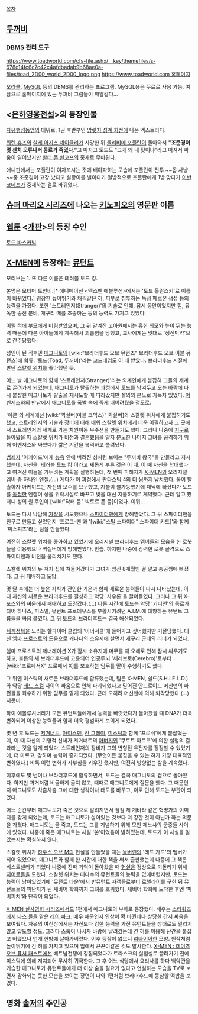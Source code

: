 [[목차]]
== [[두꺼비]] ==
=== [[DBMS]] 관리 도구 ===
https://www.toadworld.com/cfs-file.ashx/__key/themefiles/s-678c14fc6c7c42c4afdbadab9b68ae0a-files/toad_2D00_world_2D00_logo.png
[[https://www.toadworld.com 홈페이지]]

[[오라클]], [[MySQL]] 등의 DBMS를 관리하는 프로그램. MySQL용은 무료로 사용 가능.
여담으로 홈페이지에 있는 두꺼비 그림들이 깨알같다...

== <[[은하영웅전설]]>의 등장인물 ==
[[자유행성동맹]]의 대위로, 1권 후반부인 [[암릿처 성계 회전]]에 나온 엑스트라다.

[[워렌 휴즈]]와 [[살레 아지스 셰이클리]]가 사망한 뒤 [[올리비에 포플란]]이 돌아와서 '''"조준경이 몆 센치 오류나서 동료가 죽었다."'''고 따지고 토드도 "그게 왜 내 탓이냐"라고 따져서 싸움이 일어났지만 [[발터 폰 쇤코프]]의 중재로 무마된다.

애니판에서는 포플란이 여자꼬시는 것에 배아파하는 모습에 포플란이 전투 ~~몹 사냥~~중 조준경이 고장 났다고 실랑이를 벌이다가 일방적으로 포플란에게 1방 맞다가 [[이반 코네프]]가 중재하는 걸로 바뀌었다.

== [[슈퍼 마리오 시리즈]]에 나오는 [[키노피오]]의 영문판 이름 ==

== [[웹툰]] <[[개판]]>의 등장 수인 ==
[[토드 바스커빌]]

== [[X-MEN]]에 등장하는 [[뮤턴트]] ==
모티브는 1. 또 다른 이름은 테러블 토드 킹.

본명은 모티머 토인비.[* 애니메이션 <엑스멘 에볼루션>에서는 '토드 톨란스키'로 이름이 바뀌었다.] 굉장한 높이뛰기와 채찍같은 혀, 피부로 침투하는 독성 페로몬 생성 등의 능력을 가졌다. 또한 '스트레인저(Stranger)'의 기술로 인해, 잠시 동안이었지만 힘, 유독한 송진 분비, 개구리 떼를 조종하는 등의 능력도 가지고 있었다.

어릴 적에 부모에게 버림받았으며, 그 뒤 맡겨진 고아원에서는 흉한 외모와 높이 뛰는 능력 때문에 다른 아이들에게 계속해서 괴롭힘을 당했고, 교사에게는 멋대로 '정신박약'으로 간주당했다.

성인이 된 직후엔 [[매그니토]]의 [wiki:"브라더후드 오브 뮤턴츠" 브라더후드 오브 이블 뮤턴츠]에 합류. '토드(Toad, 두꺼비)'라는 코드네임도 이 때 받았다. 브라더후드 시절에 만난 [[스칼렛 위치]]를 좋아했던 듯.

어느 날 매그니토와 함께 '스트레인저(Stranger)'라는 외계인에게 붙잡혀 그들의 세계로 끌려가게 되었는데, 매그니토가 탈출하는 과정에서 토드를 남겨두고 오는 바람에 다시 붙잡힌 매그니토가 탈출을 재시도할 때 따라갔지만 살의와 분노로 가득차 있었다. [[어벤저스]]와의 만남에서 매그니토를 폭발 속에 죽게 내버려뒀을 정도로.

'아콘'의 세계에선 [wiki:"퀵실버(마블 코믹스)" 퀵실버]와 스칼렛 위치에게 붙잡히기도 했고, 스트레인저의 기술과 장비에 대해 배워 스칼렛 위치에게 더욱 어필하고자 그 곳에서 스트레인저의 세계로 가는 차원이동 우주선을 만들기도 했다. 그러나 나중에 [[지구]]로 돌아왔을 때 스칼렛 위치가 비전과 결혼했음을 알자 분노한 나머지 그녀를 공격하기 위해 어벤저스와 싸웠다가 짧은 기간을 복역하고 풀려났다.

[[범죄자]] '아케이드'에게 [[뉴욕]] 안에 버려진 성처럼 보이는 "두꺼비 왕국"을 만들라고 지시했는데, 자신을 '테러블 토드 킹'이라고 새롭게 부른 것은 이 때. 이 때 자신을 학대했다고 여겨진 이들을 가두려는 계획을 실행하는데, 첫 번째 피해자가 [[X-MEN]]의 오리지널 멤버 중 하나인 [[엔젤]].(...) 게다가 이 과정에서 [[판타스틱 4]]의 [[더 씽]]까지 납치했다. 둘이 탈출하자 아케이드는 자신의 보수를 요구했고, 지불이 불가능했기에 패닉에 빠졌다가 토드를 [[동정]]한 엔젤이 성을 위락시설로 바꾸고 빚을 대신 지불하기로 계약했다. 근데 알고 봤더니 성의 원 주인이 [wiki:"닥터 둠" 빅토르 폰 둠]이었다. 이뭐...

토드는 다시 낙담해 [[자살]]을 시도했으나 [[스파이더맨]]에게 방해받았다. 그 뒤 스파이더맨을 친구로 만들고 싶었던지 '프로그-맨'과 '[wiki:"스틸 스파이더" 스파이더 키드]'와 함께 '미스피츠'라는 팀을 만들었다.

여전히 스칼렛 위치를 좋아하고 있었기에 오리지널 브라더후드 멤버들의 모습을 한 로봇들을 이용했으나 퀵실버에게 방해받았다. 안습. 하지만 나중에 강력한 로봇 골격으로 스파이더맨과 비전을 물리치기도 했다.

스칼렛 위치의 뉴 저지 집에 쳐들어갔다가 그녀가 임신 8개월인 걸 알고 충공깽에 빠졌다. 그 뒤 패배하고 도망.

몇 달 후에는 더 높은 지식과 잔인한 기운과 함께 새로운 능력들이 다시 나타났는데, 이 때 자신의 새로운 브라더후드를 결성하고 악당 '사우론'을 끌어들였다. 그러나 그 뒤 X-포스와의 싸움에서 패배하고 도망갔다.(...) 다른 시간에 토드는 악당 '기디언'의 동료가 되어 하니스, 피스밀, 뮤턴트 프로테우스를 부활시키려던 A.I.M.에 대항하는 뮤턴트 그룹들을 싸움 붙였다. 그 뒤 토드의 브라더후드는 결국 해산되었다.

[[세계정복]]을 노리는 헬파이어 클럽의 '이너서클'에 들어가고 싶어했지만 거절당했다. 대신 [[엠마 프로스트]]의 도움으로 캐나다의 소유지에 살면서 개구리 군대의 리더가 되었다.

엠마 프로스트의 제너레이션 X가 잠시 소유지에 머무를 때 오해로 인해 잠시 싸우기도 하고, 블롭의 새 브라더후드에 고용되어 인공두뇌 '세레브로(Cerebro)'로부터 [wiki:"프로페서X" 프로페서 X]를 보호하는 임무를 맡아 수행하기도 했다.

그 뒤엔 미스틱의 새로운 브라더후드에 합류했는데, 팀은 X-MEN, 쉴드(S.H.I.E.L.D.)와 악당 [[레드 스컬]] 사이의 싸움으로 인해 파괴되었다고 믿어진 안드로이드 머신맨의 파편들을 회수하기 위한 임무를 맡게 되었다. 근데 오히려 머신맨에 의해 퇴각당했다.(...) 지못미.

하이 에볼루셔너리가 모든 뮤턴트들에게서 능력을 빼앗았다가 돌아왔을 때 DNA가 더욱 변화되어 이상한 능력들과 함께 더욱 평범하게 보이게 되었다.

몇 년 후 토드는 [[저거너트]], [[아이스맨]], [[진 그레이]], [[미스틱]]과 함께 '프로쉬'에게 붙잡혔는데, 이 때 자신의 기형적 신체가 저거너트의 [[아버지]]인 '쿠르트 마르코'에 의한 실험의 결과라는 것을 알게 되었다. 스트레인저의 장비가 그의 변형된 유전자를 정정할 수 있었기에, 더 마르고, 강하며 능력이 증가되었다. (무엇이든 붙잡을 수 있는 혀가 가장 대표적인 변화였다.) 비록 이런 변화가 자부심을 키우긴 했지만, 여전히 방향없는 삶을 계속했다.

이후에도 몇 번이나 브라더후드에 합류하면서, 토드는 결국 매그니토의 곁으로 돌아왔다. 하지만 과거처럼 비굴하게 굴지 않고, 때때로 매그니토에게 질문을 했다. 그 때문인지 매그니토도 차츰차츰 그에 대한 생각이나 태도를 바꾸고, 이로 인해 토드는 부관이 되었다.

어느 순간부터 매그니토가 죽은 것으로 알려지면서 점점 체 게바라 같은 혁명가의 이미지를 갖게 되었는데, 토드는 매그니토가 살아있는 것보다 더 강한 것이 아닌가 하는 의문을 가졌다. 매그니토는 곧 죽고, 토드는 그를 기념하기 위해 모인 제노샤의 군중들 사이에 있었다. 나중에 죽은 매그니토는 사실 '쏜'이었음이 밝혀졌는데, 토드가 이 사실을 알았는지는 확실하지 않다.

스칼렛 위치가 [[하우스 오브 M]]의 현실을 만들었을 때는 [[울버린]]의 '레드 가드'의 멤버가 되어 있었으며, 매그니토와 함께 한 시간에 대한 책을 써서 출판했는데 나중에 그 책은 베스트셀러가 되었다.나중에 진짜 기억이 돌아왔을 때 [[현실]]을 정상으로 되돌리기 위해 [[히어로]]들을 도왔다. 스칼렛 위치는 대다수의 뮤턴트들의 능력을 없애버렸지만, 토드는 능력이 남아있었기에 '뮤턴트 타운'에서 반뮤턴트 자객들로부터 로렐라이를 구한 뒤 뮤턴트들의 피난처가 된 새비어 학회까지 그녀를 호위했다. 새비어 학회에 도착한 후엔 '피버피치'와 단짝이 되었다.

[[X-MEN 실사영화 시리즈]]에서도 1편에서 매그니토의 부하로 등장했다. 배우는 [[스타워즈]]에서 [[다스 몰]]을 맡은 [[레이 파크]]. 배우 때문인지 인상이 확 바뀐데다 상당한 간지 싸움을 보여줬다. 자유의 여신상에서는 자신보다 강한 능력을 가진 뮤턴트들을 상대로도 밀리지않고 압도할 정도. 그러다 스톰이 나서자 바람에 날려갔는데 긴 혀를 이용해 난간을 붙잡고 버텼으나 번개 한방에 날아가버렸다. 이후 등장이 없으니 [[리타이어]]한 모양. 원작처럼 높이뛰기에 긴 혀를 가지고 있으며 입에서 끈끈이같은 것도 발사한다. [[X-MEN : 데이즈 오브 퓨처 패스트]]에선 베트남전쟁에 징집되었다가 트라스크의 실험실로 끌려가기 전에 미스틱에 의해 저지되어 무사히 귀국한다. 그 후 어느 식당에서 요리사를 하다 백악관을 기습한 매그니토가 뮤턴트들에게 더 이상 숨을 필요가 없다고 연설하는 모습을 TV로 보면서 감화되는 듯한 모습을 보이는 장면이 나와 1편처럼 브라더후드에 동참할 떡밥을 보였다.

== 영화 [[솔저]]의 주인공 ==
